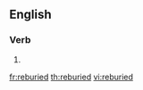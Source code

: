 ==English==

===Verb===
{{head|en|verb form}}

# {{en-past of|rebury}}

[[fr:reburied]]
[[th:reburied]]
[[vi:reburied]]